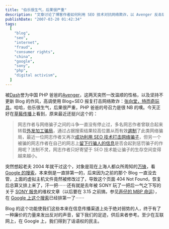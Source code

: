 ```yaml
---
title: "伯乐很生气，后果很严重"
description: "文章讨论了博客作者如何利用 SEO 技术对抗网络欺诈，以 Avenger 反击玩具制造商张向堂为例，并回顾了作者自己过去利用博客曝光不良商家的经历，强调普通人通过互联网和搜索引擎获得了新的话语权。"
publishDate: "2007-03-20 01:42:34"
tags:
  [
    "blog",
    "seo",
    "internet",
    "fraud",
    "consumer rights",
    "china",
    "google",
    "sony",
    "php",
    "digital activism",
  ]
---
```


被[Dash](http://blog.verycd.com/dash/)誉为中国 PHP 爸爸的[Avenger](http://avenger.name/)，这两天突然一改温顺的性格，以及坚持不更新 Blog 的作风，高调使用 Blog+SEO 报复打击网络欺诈：[张向堂，特而奇玩具](http://avenger.name/?p=179)。哈哈，伯乐很生气，后果很严重，PHP 爸爸的号召力是很 NB 的噢。今天正好在[草莓传播](http://memedia.cn/)上看到，原来最近还挺兴这个的：

> 网志作者与网络骗子之间的斗争一直没有停止过，多名网志作者曾联合起来转载[外发加工骗局](http://www.google.com/search?q=%E5%A4%96%E5%8F%91%E5%8A%A0%E5%B7%A5%E9%AA%97%E5%B1%80 "外发加工骗局")，通过占据搜索结果较高位置从而有效[遏制](http://www.zuola.com/weblog/?p=516 "遏制")了此类网络骗局，最近一位网志作者又再次[成功利用 SEO 技术打击网络骗子](http://www.xuinfor.com/blog/archives/537 "成功利用SEO技术打击网络骗子")，但另一个被骗的网志作者在自己的网志上[留下行骗人的信息](http://avenger.name/?p=179 "留下行骗人的信息")是否会起到惩罚骗子的作用呢？法制不灵，网志作者只好寄望于 SEO 技术能让骗子的生存空间变得越来越小。

突然想起老夫 2004 年就干过这个，对象是现在上海人都众所周知的[万锋](http://blog.xdanger.com/archives/2004/03/09/000108.html)，看 [Google 的搜索](http://www.google.cn/search?q=%E4%B8%87%E5%B3%B0)，本来倒是一直排第一的，后来因为之前的那个 Blog 一直没去管，上面的虚拟主机文件竟然被修改过了，导致这个页面 404 Not Found，恢复后总算又排上来了，汗一把⋯⋯还有就是去年被 SONY 玩了一把后一气之下写的关于 [SONY 服务]()的维权文章（以后要在 3.15 之前搞，参见[声仔的 MBP 命运](http://wuhongsheng.com/2007/03/macbook_pro_track_day_4html.html)），在 [Google 上这个搜索](http://www.google.cn/search?q=SONY%E6%9C%8D%E5%8A%A1)已经排第一了⋯⋯

Blog 的这个功能使我们这些本来在信息传播渠道上处于绝对弱势的人，终于有了一种廉价的力量来发出反对的声音，留下我们的足迹，供后来者参考。至少在互联网上，在 Google 上，我们得到了话语权的民主。
